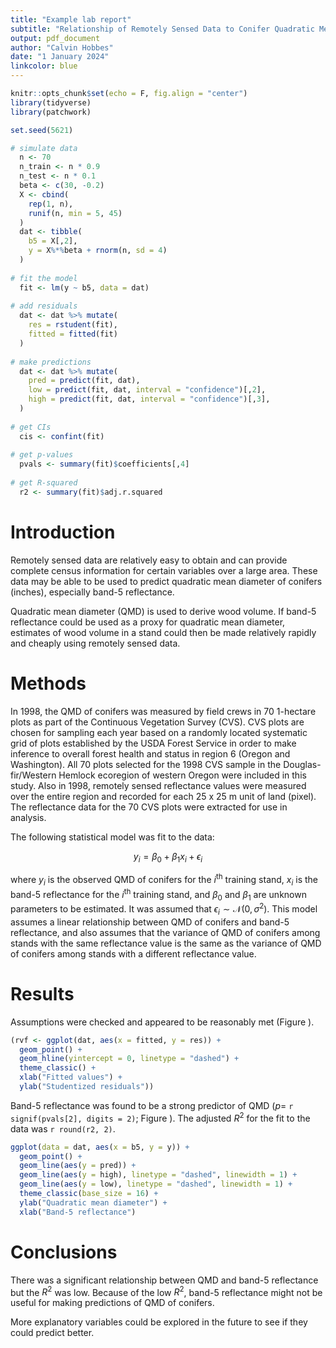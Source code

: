 ```yaml
---
title: "Example lab report"
subtitle: "Relationship of Remotely Sensed Data to Conifer Quadratic Mean Diameter"
output: pdf_document
author: "Calvin Hobbes"
date: "1 January 2024"
linkcolor: blue
---
```


```r
knitr::opts_chunk$set(echo = F, fig.align = "center")
library(tidyverse)
library(patchwork)
```

```r
set.seed(5621)

# simulate data
  n <- 70
  n_train <- n * 0.9
  n_test <- n * 0.1
  beta <- c(30, -0.2)
  X <- cbind(
    rep(1, n),
    runif(n, min = 5, 45)
  )
  dat <- tibble(
    b5 = X[,2],
    y = X%*%beta + rnorm(n, sd = 4)
  )
  
# fit the model
  fit <- lm(y ~ b5, data = dat)
  
# add residuals
  dat <- dat %>% mutate(
    res = rstudent(fit),
    fitted = fitted(fit)
  )
  
# make predictions
  dat <- dat %>% mutate(
    pred = predict(fit, dat),
    low = predict(fit, dat, interval = "confidence")[,2],
    high = predict(fit, dat, interval = "confidence")[,3],
  )
  
# get CIs
  cis <- confint(fit)
  
# get p-values
  pvals <- summary(fit)$coefficients[,4]
  
# get R-squared
  r2 <- summary(fit)$adj.r.squared
```


# Introduction

Remotely sensed data are relatively easy to obtain and can provide complete census information for certain variables over a large area.  These data may be able to be used to predict quadratic mean diameter of conifers (inches), especially band-5 reflectance.  

Quadratic mean diameter (QMD) is used to derive wood volume.  If band-5 reflectance could be used as a proxy for quadratic mean diameter, estimates of wood volume in a stand could then be made relatively rapidly and cheaply using remotely sensed data. 


# Methods

In 1998, the QMD of conifers was measured by field crews in 70 1-hectare plots as part of the Continuous Vegetation Survey (CVS). CVS plots are chosen for sampling each year based on a randomly located systematic grid of plots established by the USDA Forest Service in order to make inference to overall forest health and status in region 6 (Oregon and Washington). All 70 plots selected for the 1998 CVS sample in the Douglas-fir/Western Hemlock ecoregion of western Oregon were included in this study. Also in 1998, remotely sensed reflectance values were measured over the entire region and recorded for each 25 x 25 m unit of land (pixel). The reflectance data for the 70 CVS plots were extracted for use in analysis. 

The following statistical model was fit to the data:

$$
y_i = \beta_0 + \beta_1x_i + \epsilon_i
$$

where $y_i$ is the observed QMD of conifers for the $i^\text{th}$ training stand, $x_i$ is the band-5 reflectance for the $i^\text{th}$ training stand, and $\beta_0$ and $\beta_1$ are unknown parameters to be estimated. It was assumed that $\epsilon_i\sim \mathcal{N}(0, \sigma^2)$. This model assumes a linear relationship between QMD of conifers and band-5 reflectance, and also assumes that the variance of QMD of conifers among stands with the same reflectance value is the same as the variance of QMD of conifers among stands with a different reflectance value.

# Results

Assumptions were checked and appeared to be reasonably met (Figure \ref{fig:resids}).   

```r

(rvf <- ggplot(dat, aes(x = fitted, y = res)) +
  geom_point() +
  geom_hline(yintercept = 0, linetype = "dashed") +
  theme_classic() +
  xlab("Fitted values") +
  ylab("Studentized residuals"))

```

Band-5 reflectance was found to be a strong predictor of QMD ($p =$ `r signif(pvals[2], digits = 2)`; Figure \ref{fig:pred_plot}). The adjusted $R^2$ for the fit to the data was `r round(r2, 2)`. 

```r

ggplot(data = dat, aes(x = b5, y = y)) +
  geom_point() +
  geom_line(aes(y = pred)) +
  geom_line(aes(y = high), linetype = "dashed", linewidth = 1) +
  geom_line(aes(y = low), linetype = "dashed", linewidth = 1) +
  theme_classic(base_size = 16) +
  ylab("Quadratic mean diameter") +
  xlab("Band-5 reflectance")

```

# Conclusions

There was a significant relationship between QMD and band-5 reflectance but the $R^2$ was low.  Because of the low $R^2$, band-5 reflectance might not be useful for making predictions of QMD of conifers. 

More explanatory variables could be explored in the future to see if they could predict better.  



